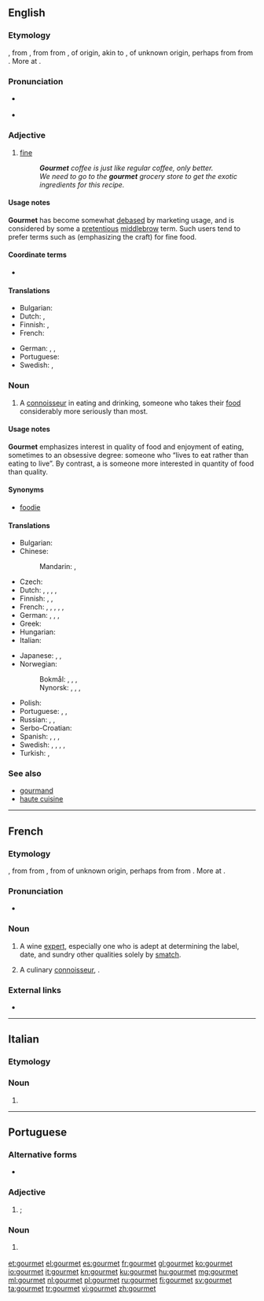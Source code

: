 {{also|Gourmet}}
==English==
{{wikipedia}}

===Etymology===
{{defdate|1820}} {{borrowing|fr|lang=en}} {{term|gourmet|lang=fr}}, from {{etyl|frm|en}} {{term|gourmet|lang=frm}}, from {{etyl|fro|en}} {{term|groumet|lang=fro||wine broker, valet in charge of wines, servant}} from {{etyl|fro|en}} {{term|grommes|lang=fro||manservant}}, of {{etyl|gem|en}} origin, akin to {{etyl|enm|en}} {{term|grom|grom, grome|lang=enm|boy, valet, servant}}, of unknown origin, perhaps from {{etyl|ang|en}} {{m|ang|*grōma||male child, boy, youth}} from {{etyl|ang|en}} {{m|ang|grōwan||to grow}}. More at {{term|groom|lang=en}}.

===Pronunciation===
* {{a|US}} {{IPA|/ɡoʊɹˈmeɪ/|lang=en}}
* {{rhymes|eɪ|lang=en}}

===Adjective===
{{en-adj|-}}

# {{context|of food|lang=en}} [[fine]]
#: '''''Gourmet''' coffee is just like regular coffee, only better.''
#: ''We need to go to the '''gourmet''' grocery store to get the exotic ingredients for this recipe.''

====Usage notes====
'''Gourmet''' has become somewhat [[debased]] by marketing usage, and is considered by some a [[pretentious]] [[middlebrow]] term. Such users tend to prefer terms such as {{term|artisanal}} (emphasizing the craft) for fine food.

====Coordinate terms====
* {{l|en|artisanal}}

====Translations====
{{trans-top}}
* Bulgarian: {{t|bg|деликатесен|sc=Cyrl}}
* Dutch: {{t|nl|voor fijnproevers}}, {{t+|nl|culinair }}
* Finnish: {{t+|fi|gourmet}}, {{t|fi|gurmee}}
* French: {{t+|fr|gastronomique}}
{{trans-mid}}
* German: {{t|de|Feinschmecker-}}, {{t|de|Genießer-}}, {{t|de|Feinkost-}}
* Portuguese: {{t|pt|gourmet}}
* Swedish: {{t|sv|gourmet-}}, {{t|sv|gourmé-}}
{{trans-bottom}}

===Noun===
{{en-noun}}

# A [[connoisseur]] in eating and drinking, someone who takes their [[food]] considerably more seriously than most.

====Usage notes====
'''Gourmet''' emphasizes interest in quality of food and enjoyment of eating, sometimes to an obsessive degree: someone who “lives to eat rather than eating to live”. By contrast, a {{term|gourmand|lang=en}} is someone more interested in quantity of food than quality.

====Synonyms====
* [[foodie]]

====Translations====
{{trans-top|gourmet; a person who appreciates good food}}
* Bulgarian: {{t+|bg|чревоугодник|m|sc=Cyrl}}
* Chinese:
*: Mandarin: {{t+|cmn|美食家|tr=měishíjiā|sc=Hani}}, {{t|cmn|美食者|tr=měishízhě|sc=Hani}}
* Czech: {{t|cs|labužník|m}}
* Dutch: {{t+|nl|gastronoom|m}},  {{t|nl|gastronome|f}},  {{t+|nl|fijnproever|m}},  {{t|nl|fijnproefster|f}}, {{t|nl|kenner van de keuken|m}}
* Finnish: {{t|fi|herkuttelija}}, {{t+|fi|herkkusuu}},  {{t+|fi|gurmandi}}
* French: {{t+|fr|gourmet|m}},  {{t+|fr|gastronome}},  {{t+|fr|fine gueule}}, {{t+|fr|dégustateur|m}}, {{t+|fr|gourmand|m}}, {{t+|fr|gourmande|f}}
* German: {{t+|de|Feinschmecker|m}}, {{t|de|Feinschmeckerin|f}}, {{t+|de|Gourmet|m}}, {{t|de|Genießer|m}}
* Greek: {{t+|el|καλοφαγάς|m}}
* Hungarian: {{t+|hu|ínyenc}}
* Italian: {{t|it|buongustaio}}
{{trans-mid}}
* Japanese: {{t|ja|食通|tr=shokutsū}}, {{t|ja|美食家|tr=bishoku-ka}}, {{t|ja|グルメ|tr=gurume}}
* Norwegian:
*: Bokmål: {{t|nb|feinschmecker|m}}, {{t|nb|matskjønner |m}}, {{t|nb|gastronom|m}}, {{t|nb|gourmet |m}}
*: Nynorsk: {{t|nn|finsmakar|m}}, {{t|nn|matskjønar|m}}, {{t|nn|gastronom|m}}, {{t|nn|gourmet |m}}
* Polish: {{t|pl|smakosz|m}}
* Portuguese: {{t|pt|gourmet|m|f}}, {{t|pt|gastrónomo|m}} {{qualifier|Portugal}}, {{t|pt|gastrônomo|m}} {{qualifier|Brazil}}
* Russian: {{t+|ru|гурма́н|m}}, {{t+|ru|гастроно́м|m}}, {{t+|ru|ла́комка|m|f}}
* Serbo-Croatian: {{t|sh|fàjnšmeker|m}}
* Spanish: {{t|es|gastrónomo}},  {{t+|es|sibarita}}, {{t|es|gourmet}}, {{t+|es|goloso|m}}
* Swedish: {{t|sv|finsmakare|c}}, {{t|sv|matkännare|c}}, {{t+|sv|gastronom|c}}, {{t+|sv|gourmet|c}}, {{t+|sv|gourmé|c}}
* Turkish: {{t+|tr|gurme}}, {{t+|tr|tatbilir}}
{{trans-bottom}}

===See also===
* [[gourmand]]
* [[haute cuisine]]

----

==French==

===Etymology===
{{etyl|frm|fr}} {{term|gourmet|lang=frm}}, from {{etyl|fro|fr}} {{term|groumet||wine broker, valet in charge of wines, servant|lang=fro}} from {{etyl|fro|fr}} {{term|grommes||manservant|lang=fro}}, from {{etyl|enm|fr}} {{term|grom|grom, grome|boy, valet, servant|lang=enm}} of unknown origin, perhaps from {{etyl|ang|fr}} {{m|ang|*grōma||male child, boy, youth}} from {{etyl|ang|fr}} {{m|ang|grōwan||to grow}}. More at {{term|groom|lang=en}}.

===Pronunciation===
* {{IPA|/ɡuʁ.mɛ/|lang=fr}}

===Noun===
{{fr-noun|m}}

# {{context|of wines|lang=fr}} A wine [[expert]], especially one who is adept at determining the label, date, and sundry other qualities solely by [[smatch]].
# {{qualifier|more commonly}} A culinary [[connoisseur]], {{l|en|gourmet}}.

===External links===
* {{R:TLFi}}

----

==Italian==

===Etymology===
{{etyl|fr|it}}

===Noun===
{{head|it|noun|g=m|g2=f|invariable}}

# {{l|en|gourmet}}

----

==Portuguese==

===Alternative forms===
* {{l|pt|gurmê}} {{qualifier|rare}}

===Adjective===
{{pt-adj|pl=gourmet}}

# {{label|pt|of food}} {{l|en|gourmet}}; {{l|en|fine}}

===Noun===
{{pt-noun|mf|s}}

# {{l|en|gourmet}} {{gloss|a person who appreciates good food}}

[[et:gourmet]]
[[el:gourmet]]
[[es:gourmet]]
[[fr:gourmet]]
[[gl:gourmet]]
[[ko:gourmet]]
[[io:gourmet]]
[[it:gourmet]]
[[kn:gourmet]]
[[ku:gourmet]]
[[hu:gourmet]]
[[mg:gourmet]]
[[ml:gourmet]]
[[nl:gourmet]]
[[pl:gourmet]]
[[ru:gourmet]]
[[fi:gourmet]]
[[sv:gourmet]]
[[ta:gourmet]]
[[tr:gourmet]]
[[vi:gourmet]]
[[zh:gourmet]]